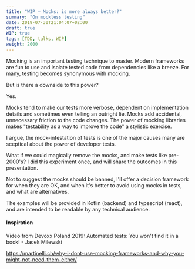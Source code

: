 ```yaml
---
title: "WIP – Mocks: is more always better?"
summary: "On mockless testing"
date: 2019-07-30T21:04:07+02:00
draft: true
WIP: true
tags: [TDD, talks, WIP]
weight: 2000
---
```


Mocking is an important testing technique to master. Modern frameworks are fun to use and isolate tested code from dependencies like a breeze. For many, testing becomes synonymous with mocking.

But is there a downside to this power? 

Yes. 

Mocks tend to make our tests more verbose, dependent on implementation details and sometimes even telling an outright lie. 
Mocks add accidental, unnecessary friction to the code changes.
The power of mocking libraries makes "testability as a way to improve the code" a stylistic exercise. 

I argue, the mock-infestation of tests is one of the major causes many are sceptical about the power of developer tests. 

What if we could magically remove the mocks, and make tests like pre-2000's? I did this experiment once, and will share the outcomes in this presentation. 

Not to suggest the mocks should be banned, I'll offer a decision framework for when they are OK, and when it's better to avoid using mocks in tests, and what are alternatives. 

The examples will be provided in Kotlin (backend) and typescript (react), and are intended to be readable by any technical audience.

#### Inspiration

Video from Devoxx Poland 2019: Automated tests: You won't find it in a book! - Jacek Milewski 
<YoutubeLink v="PQe8VruXipc" />

https://martinelli.ch/why-i-dont-use-mocking-frameworks-and-why-you-might-not-need-them-either/